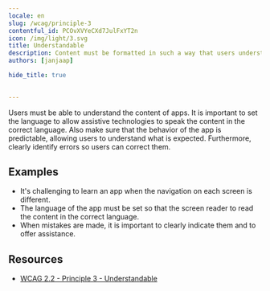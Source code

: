 ```yaml
---
locale: en
slug: /wcag/principle-3
contentful_id: PCOvXVYeCXd7JulFxYT2n
icon: /img/light/3.svg
title: Understandable
description: Content must be formatted in such a way that users understand it.
authors: [janjaap]

hide_title: true

	
---
```


<Hero
  title="Understandable"
  icon="/img/light/3.svg"
  prefix="Principle 3"
/>

Users must be able to understand the content of apps. It is important to set the language to allow assistive technologies to speak the content in the correct language. Also make sure that the behavior of the app is predictable, allowing users to understand what is expected. Furthermore, clearly identify errors so users can correct them.

## Examples

- It's challenging to learn an app when the navigation on each screen is different.
- The language of the app must be set so that the screen reader to read the content in the correct language.
- When mistakes are made, it is important to clearly indicate them and to offer assistance.

## Resources

- [WCAG 2.2 - Principle 3 - Understandable](https://www.w3.org/TR/WCAG22/#understandable)